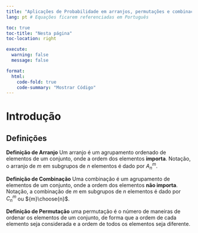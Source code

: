 ```yaml
---
title: "Aplicações de Probabilidade em arranjos, permutações e combinações"
lang: pt # Equações ficarem referenciadas em Português

toc: true
toc-title: "Nesta página"
toc-location: right

execute: 
  warning: false
  message: false

format:
  html:
    code-fold: true
    code-summary: "Mostrar Código"
---
```


# Introdução

## Definições

**Definição de Arranjo** Um arranjo é um agrupamento ordenado de elementos de um conjunto, onde a ordem dos elementos **importa**. Notação, o arranjo de $m$ em subgrupos de $n$ elementos é dado por $A^m_n$.

**Definição de Combinação** Uma combinação é um agrupamento de elementos de um conjunto, onde a ordem dos elementos **não importa**. Notação, a combinação de $m$ em subgrupos de $n$ elementos é dado por $C^m_n$ ou ${m}\choose{n}$.

**Definição de Permutação** uma permutação é o número de maneiras de ordenar os elementos de um conjunto, de forma que a ordem de cada elemento seja considerada e a ordem de todos os elementos seja diferente.


